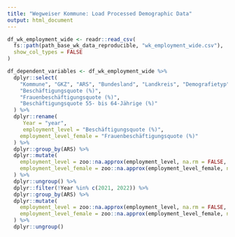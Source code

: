 ```yaml
---
title: "Wegweiser Kommune: Load Processed Demographic Data"
output: html_document
---
```


```r
df_wk_employment_wide <- readr::read_csv(
  fs::path(path_base_wk_data_reproducible, "wk_employment_wide.csv"),
  show_col_types = FALSE
)

df_dependent_variables <- df_wk_employment_wide %>%
  dplyr::select(
    "Kommune", "GKZ", "ARS", "Bundesland", "Landkreis", "Demografietyp", "year",
    "Beschäftigungsquote (%)",
    "Frauenbeschäftigungsquote (%)",
    "Beschäftigungsquote 55- bis 64-Jährige (%)"
  ) %>%
  dplyr::rename(
     Year = "year",
     employment_level = "Beschäftigungsquote (%)",
    employment_level_female = "Frauenbeschäftigungsquote (%)"
  ) %>%
  dplyr::group_by(ARS) %>%
  dplyr::mutate(
    employment_level = zoo::na.approx(employment_level, na.rm = FALSE, maxgap = 3),
    employment_level_female = zoo::na.approx(employment_level_female, na.rm = FALSE, maxgap = 3)
  ) %>%
  dplyr::ungroup() %>%
  dplyr::filter(!Year %in% c(2021, 2022)) %>%
  dplyr::group_by(ARS) %>%
  dplyr::mutate(
    employment_level = zoo::na.approx(employment_level, na.rm = FALSE, maxgap = 3),
    employment_level_female = zoo::na.approx(employment_level_female, na.rm = FALSE, maxgap = 3)
  ) %>%
  dplyr::ungroup()
```


